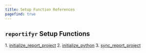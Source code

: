 ```yaml
---
title: Setup Function References
pagefind: true
---
```



## `reportifyr` Setup Functions

<Steps>
1. <a href={`${import.meta.env.BASE_URL}reference/setup/initialize_report_project/`}>initialize_report_project</a>
2. <a href={`${import.meta.env.BASE_URL}reference/setup/initialize_python/`}>initialize_python</a>
3. <a href={`${import.meta.env.BASE_URL}reference/setup/sync_report_project/`}>sync_report_project</a>
</Steps>
